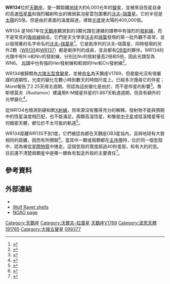{{Starbox begin
|name=WR134
}}
{{Starbox image
|image = [[File:WR-134.png|300px]]
|caption = 業餘天文學家查克·阿尤布（Chuck Ayoub）使用[[哈伯太空望遠鏡|哈伯太空望遠鏡]]以經典調色盤（[[H-α|Ha]]/OIII/SII）拍攝的WR 134（中心下方最亮的白色星）。 
}}

{{Starbox observe
|epoch=2000
|ra={{RA|20|10|14.193}}<ref name=hipparcos>{{cite journal|bibcode=2007A&A...474..653V|title=Validation of the new Hipparcos reduction|journal=Astronomy and Astrophysics|volume=474|issue=2|pages=653|author1=Van Leeuwen|first1=F.|year=2007|doi=10.1051/0004-6361:20078357|arxiv = 0708.1752 }}</ref>
|dec={{DEC|36|10|35.07}}<ref name=hipparcos/>
|appmag_v=8.08<ref name=ducati>{{cite journal|bibcode=2002yCat.2237....0D|title=VizieR Online Data Catalog: Catalogue of Stellar Photometry in Johnson's 11-color system|journal=CDS/ADC Collection of Electronic Catalogues|volume=2237|author1=Ducati|first1=J. R.|year=2002}}</ref>
|constell=[[天鵝座|天鵝座]]
}}
{{Starbox character
|type=[[沃夫–瑞葉星|沃夫–瑞葉]]
|class=WN6-s<ref name=hamann>{{cite arXiv|eprint=1904.04687|last1=Sota|first1=A.|title=The Galactic WN stars revisited. Impact of Gaia distances on fundamental stellar parameters|last2=Maíz Apellániz|first2=J.|last3=Morrell|first3=N. I.|last4=Barbá|first4=R. H.|last5=Walborn|first5=N. R.|last6=Gamen|first6=R. C.|last7=Arias|first7=J. I.|last8=Alfaro|first8=E. J.|last9=Oskinova|first9=L. M.|class=astro-ph.SR|year=2019}}</ref>
|b-v=0.00<ref name=ducati/>
|u-b=−0.44<ref name=ducati/>
|variable=[[大陵五型變星|大陵五]]<ref name=gcvs>{{cite journal|bibcode=2009yCat....102025S|title=VizieR Online Data Catalog: General Catalogue of Variable Stars (Samus+ 2007-2013)|journal=VizieR On-line Data Catalog: B/gcvs.  Originally Published in: 2009yCat....102025S|volume=1|display-authors=etal|author1=Samus|first1=N. N.|last2=Durlevich|first2=O. V.|year=2009}}</ref>
}}
{{Starbox astrometry
|radial_v=
|prop_mo_ra=−5.128<ref name=dr2/>
|prop_mo_dec=−8.323<ref name=dr2/>
|parallax=0.5418
|p_error=0.0308
|parallax_footnote=<ref name=dr2>{{cite DR2|2059146654767199872}}</ref>
|dist_pc=
|absmag_v=-5.09<ref name=hamann/>
}}
{{Starbox detail
|mass=18<ref name=hamann/>
|radius=5.25<ref name=hamann/>
|luminosity=407,000<ref name=hamann/>
|temperature=63,100<ref name=hamann/>
|metal=
|rotation=
|age=
}}
{{Starbox catalog
|names=天鵝座[[變星命名法|V1769]]、[[波恩星表|BD]]+35° 4001、[[HD星表|HD]] 191765、[[沃夫–瑞葉星|WR]] 134、[[HIP星表|HIP]] 99377、[[SAO星表|SAO]] 69541
}}
{{Starbox reference ||Simbad=V1769+Cyg}}
{{Starbox end}}

'''WR134'''位於[[天鵝座|天鵝座]]，是一顆距離[[地球|地球]]大約6,000光年的[[變星|變星]]，並被來自恆星自身的高速[[恆星風|恆星風]]和強烈輻射吹出的微弱氣泡星雲包圍著的[[沃夫–瑞葉星|沃夫–瑞葉星]]。它的半徑是[[太陽|太陽]]的5倍，但是由於表面的溫度超過{{val|63,000|ul=K|fmt=commas}}，導致[[太陽光度|光度]]是太陽的400,000倍。

WR134 是1867年在[[天鵝座|天鵝座]]觀測到的3顆光譜在連續的譜帶中有強烈的[[發射線|發射線]]，而不是常見的[[吸收線|吸收線]]組成。它們是天文學家[[夏爾·沃爾夫|沃夫]]和[[若爾日·拉葉|瑞葉]]發現的第一批外觀不尋常，並以發現著的名字命名的[[沃夫–瑞葉星|沃夫–瑞葉星]]<ref>{{cite book|doi=10.1888/0333750888/4101|chapter=Wolf, Charles J E (1827-1918)|title=The Encyclopedia of Astronomy and Astrophysics|pages=4101|date=2001|isbn=0333750888|bibcode=2000eaa..bookE4101.|author1=Murdin|first1=P.}}</ref>。它是氮序列的沃夫–瑞葉星，同時發現的另外2顆（[[WR135|WR135]]和[[WR137|WR137]]）都是碳序列的成員，並且都有[[OB星|OB型]]的夥伴。WR134的光譜中有N <small>III</small>和N<small>IV</small>的發射線，分別比N<small>V</small>的發射量高2倍和5倍，因此光譜型為WN6。  [[恆星光譜|光譜]]中也有強的He<small>II</small>發射線和較弱的He<small>I</small>和C<small>IV</small>發射線<ref>{{cite journal|bibcode=1966ApJ...143..770H|title=Spectral Classification of Wolf-Rayet Stars|url=https://archive.org/details/sim_astrophysical-journal_1966-03_143_3/page/n163|journal=Astrophysical Journal|volume=143|pages=770|author1=Hiltner|first1=W. A.|last2=Schild|first2=R. E.|year=1966|doi=10.1086/148556}}</ref>。

WR134被歸類為[[大陵五型變星|大陵五型食變星]]，並被[[變星命名法|命名]]為天鵝座V1769，但是變光沒有很嚴謹的週期性，光度的變化在數小時到數天的時間尺度上。已經多次搜尋它的伴星；Morel報告了2.25天得主週期，但認為這些變化是由於{{link-en|自轉調制|rotational modulation}}，而不是伴星的影響<ref name=morel>{{Cite journal | doi = 10.1086/307250| title = A 2.3 Day Periodic Variability in the Apparently Single Wolf‐Rayet Star WR 134: Collapsed Companion or Rotational Modulation?| year = 1999| last1 = Morel | first1 = T. | last2 = Marchenko | first2 = S. V. | last3 = Eenens | first3 = P. R. J. | last4 = Moffat | first4 = A. F. J. | last5 = Koenigsberger | first5 = G. | last6 = Antokhin | first6 = I. I. | last7 = Eversberg | first7 = T. | last8 = Tovmassian | first8 = G. H. | last9 = Hill | first9 = G. M. | last10 = Cardona | first10 = O. | last11 = St‐Louis | first11 = N. | journal = The Astrophysical Journal| volume = 518| pages = 428| bibcode = 1999ApJ...518..428M|arxiv = astro-ph/9901269 }}</ref>。魯斯塔莫夫（Rustamov）建議用K-M矮星伴星的1.887天軌道週期，但具有額外的光學變化<ref name=rustamov>{{Cite journal | doi = 10.1134/S1063772912100058| title = Spectral and photometric studies of the Wolf-Rayet star WR 134 = HD 191765| journal = Astronomy Reports| volume = 56| issue = 10| pages = 761| year = 2012| last1 = Rustamov | first1 = D. N.| last2 = Cherepashchuk | first2 = A. M.| bibcode = 2012ARep...56..761R}}</ref>。

從WR134也檢測到硬和軟[[X射線|X射線]]，但來源沒有獲得充分的解釋。發射物不能與預期中的恆星溫度相匹配，也不能滿足{{link-en|星風互撞聯星|Colliding-wind binary}}。兩顆高溫恆星，和像是[[中子星|中子星]]或低溫矮星等任何緻密天體，都位於不太可能的軌道<ref name=skinner>{{Cite journal | doi = 10.1088/0004-6256/139/3/825| title = X-Ray Emission from Nitrogen-Type Wolf-Rayet Stars| year = 2010| last1 = Skinner | first1 = S. L. | last2 = Zhekov | first2 = S. A. | last3 = Güdel | first3 = M. | last4 = Schmutz | first4 = W. | last5 = Sokal | first5 = K. R. | journal = The Astronomical Journal| volume = 139| issue = 3| pages = 825| bibcode = 2010AJ....139..825S|arxiv = 0912.1326 }}</ref>。

WR134距離WR135不到1度，它們被認為都在天鵝座OB3星協內，且與地球有大致相同的距離，因而有所關聯<ref name=gervais>{{cite journal|bibcode=1999AJ....118.2394G|title=A Large H I Shell surrounding the Wolf-Rayet Star HD 191765|url=https://archive.org/details/sim_astronomical-journal_1999-11_118_5/page/2394|journal=The Astronomical Journal|volume=118|issue=5|pages=2394|author1=Gervais|first1=Simon|last2=St-Louis|first2=Nicole|year=1999|doi=10.1086/301065|doi-access=free}}</ref>。當其中一顆或兩顆都在[[主序星|主序帶]]時，位於同一個氫殼中，認為被從[[星際物質|星際物質]]中捲走。這個氫殼的寬度超過40秒差距，和有大約{{Solar mass|1,830|link=y}}的氫。目前還不清楚兩顆星中是哪一顆負有製造外殼的主要責任<ref name=sitnik>{{cite journal|bibcode=2009AstL...35..121S|title=Structure and kinematics of the interstellar medium around WR 134 and WR 135|journal=Astronomy Letters|volume=35|issue=2|pages=121|author1=Sitnik|first1=T. G.|last2=Lozinskaya|first2=T. A.|year=2009|doi=10.1134/S1063773709020066}}</ref>。

== 參考資料 ==
{{reflist}}

== 外部連結 ==
* {{APOD |date=21 June 2012 |title=WR 134 Ring Nebula}}
* [http://www.reinervogel.net/WR/WR_e.html Wolf Rayet shells] {{Wayback|url=http://www.reinervogel.net/WR/WR_e.html |date=20200810082241 }}
* [https://www.noao.edu/image_gallery/html/im1249.html NOAO page] {{Wayback|url=https://www.noao.edu/image_gallery/html/im1249.html |date=20200716212532 }}

{{Stars of Cygnus}}

[[Category:天鵝座|Category:天鵝座]]
[[Category:沃爾夫–拉葉星|Category:沃爾夫–拉葉星]]
[[Category:以變星命名法命名的天體|天鵝座V1769]]
[[Category:波恩天體|Category:波恩天體]]
[[Category:HD和HDE天體|191765]]
[[Category:大陵五變星|Category:大陵五變星]]
[[Category:HIP天體|099377]]